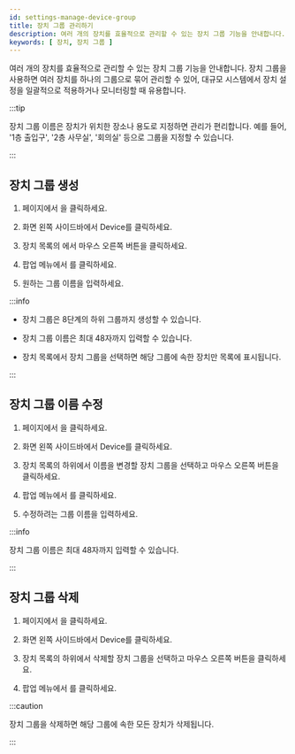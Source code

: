 ```yaml
---
id: settings-manage-device-group
title: 장치 그룹 관리하기
description: 여러 개의 장치를 효율적으로 관리할 수 있는 장치 그룹 기능을 안내합니다.
keywords: [ 장치, 장치 그룹 ]
---
```


여러 개의 장치를 효율적으로 관리할 수 있는 장치 그룹 기능을 안내합니다. 장치 그룹을 사용하면 여러 장치를 하나의 그룹으로 묶어 관리할 수 있어, 대규모 시스템에서 장치 설정을 일괄적으로 적용하거나 모니터링할 때 유용합니다.

:::tip

장치 그룹 이름은 장치가 위치한 장소나 용도로 지정하면 관리가 편리합니다. 예를 들어, '1층 출입구', '2층 사무실', '회의실' 등으로 그룹을 지정할 수 있습니다.

:::

## 장치 그룹 생성

1. <Cmd sid='shell.header.launcher' /> 페이지에서 <Cmd sid='shell.header.setting' />을 클릭하세요.

1. 화면 왼쪽 사이드바에서 <Cmd>Device</Cmd>를 클릭하세요.

1. 장치 목록의 <Cmd sid='menu.device.allDeviceGroups' product='2' />에서 마우스 오른쪽 버튼을 클릭하세요.

1. 팝업 메뉴에서 <Cmd sid='device.addDeviceGroup' product='2' />를 클릭하세요.

1. 원하는 그룹 이름을 입력하세요.

:::info

* 장치 그룹은 8단계의 하위 그룹까지 생성할 수 있습니다.

* 장치 그룹 이름은 최대 48자까지 입력할 수 있습니다.

* 장치 목록에서 장치 그룹을 선택하면 해당 그룹에 속한 장치만 목록에 표시됩니다.

:::


## 장치 그룹 이름 수정

1. <Cmd sid='shell.header.launcher' /> 페이지에서 <Cmd sid='shell.header.setting' />을 클릭하세요.

1. 화면 왼쪽 사이드바에서 <Cmd>Device</Cmd>를 클릭하세요.

1. 장치 목록의 <Cmd sid='menu.device.allDeviceGroups' product='2' /> 하위에서 이름을 변경할 장치 그룹을 선택하고 마우스 오른쪽 버튼을 클릭하세요.

1. 팝업 메뉴에서 <Cmd sid='device.menu.renameDeviceGroup' product='2' />를 클릭하세요.

1. 수정하려는 그룹 이름을 입력하세요.

:::info

장치 그룹 이름은 최대 48자까지 입력할 수 있습니다.

:::


## 장치 그룹 삭제

1. <Cmd sid='shell.header.launcher' /> 페이지에서 <Cmd sid='shell.header.setting' />을 클릭하세요.

1. 화면 왼쪽 사이드바에서 <Cmd>Device</Cmd>를 클릭하세요.

1. 장치 목록의 <Cmd sid='menu.device.allDeviceGroups' product='2' /> 하위에서 삭제할 장치 그룹을 선택하고 마우스 오른쪽 버튼을 클릭하세요.

1. 팝업 메뉴에서 <Cmd sid='device.menu.deleteDeviceGroup' product='2' />를 클릭하세요.

:::caution

장치 그룹을 삭제하면 해당 그룹에 속한 모든 장치가 삭제됩니다.

:::